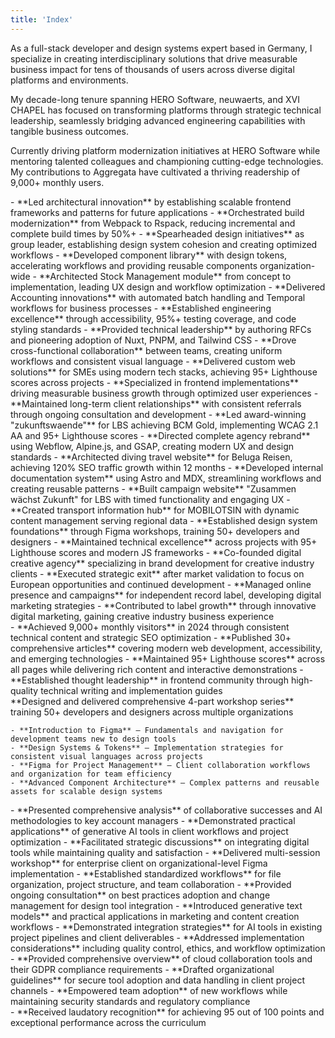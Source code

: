 ```yaml
---
title: 'Index'
---
```

As a full-stack developer and design systems expert based in Germany, I specialize in creating interdisciplinary solutions that drive measurable business impact for tens of thousands of users across diverse digital platforms and environments.

My decade-long tenure spanning HERO Software, neuwaerts, and XVI CHAPEL has focused on transforming platforms through strategic technical leadership, seamlessly bridging advanced engineering capabilities with tangible business outcomes.

Currently driving platform modernization initiatives at HERO Software while mentoring talented colleagues and championing cutting-edge technologies. My contributions to Aggregata have cultivated a thriving readership of 9,000+ monthly users.

<Contact class="mt-8" />

<Section
  class="mt-16"
  title="Work Experience"
>
  <Entry
    meta="2024 — Now"
    title="Senior Full Stack Engineer at HERO Software"
    subtitle="Hanover, Germany"
    skills={['CakePHP','Docker','ESLint','Figma','GitLab','GraphQL','Jest','Less', 'MySQL','Nuxt','PNPM','Playwright','Prettier','Rspack','Style Dictionary','Tailwind CSS','Temporal','TypeScript','Vitest', 'Vue.js', 'WCAG 2.1','webpack']}
    url="https://hero-software.de"
  >
    - **Led architectural innovation** by establishing scalable frontend frameworks and patterns for future applications
    - **Orchestrated build modernization** from Webpack to Rspack, reducing incremental and complete build times by 50%+
    - **Spearheaded design initiatives** as group leader, establishing design system cohesion and creating optimized workflows
    - **Developed component library** with design tokens, accelerating workflows and providing reusable components organization-wide
    - **Architected Stock Management module** from concept to implementation, leading UX design and workflow optimization
    - **Delivered Accounting innovations** with automated batch handling and Temporal workflows for business processes
    - **Established engineering excellence** through accessibility, 95%+ testing coverage, and code styling standards
    - **Provided technical leadership** by authoring RFCs and pioneering adoption of Nuxt, PNPM, and Tailwind CSS
    - **Drove cross-functional collaboration** between teams, creating uniform workflows and consistent visual language
  </Entry>
  <Entry
    meta="2020 — Now"
    title="Freelance Developer & Designer"
  >
    - **Delivered custom web solutions** for SMEs using modern tech stacks, achieving 95+ Lighthouse scores across projects
    - **Specialized in frontend implementations** driving measurable business growth through optimized user experiences
    - **Maintained long-term client relationships** with consistent referrals through ongoing consultation and development
  </Entry>
  <Entry
    meta="2019 — 2024"
    title="Full Stack Developer at neuwaerts"
    subtitle="Hanover, Germany"
    skills={['Alpine.js','Astro','Cloudflare','Docker','Figma','GitHub','GitLab','GSAP','JavaScript','MDX','ProcessWire','React', 'Sass','Swup','Tailwind CSS','TypeScript','Vue.js', 'WCAG 2.1','Webflow','webpack','Yii 2.0']}
    url="https://www.neuwaerts.de"
  >
    - **Led award-winning "zukunftswaende"** for LBS achieving BCM Gold, implementing WCAG 2.1 AA and 95+ Lighthouse scores
    - **Directed complete agency rebrand** using Webflow, Alpine.js, and GSAP, creating modern UX and design standards
    - **Architected diving travel website** for Beluga Reisen, achieving 120% SEO traffic growth within 12 months
    - **Developed internal documentation system** using Astro and MDX, streamlining workflows and creating reusable patterns
    - **Built campaign website** "Zusammen wächst Zukunft" for LBS with timed functionality and engaging UX
    - **Created transport information hub** for MOBILOTSIN with dynamic content management serving regional data
    - **Established design system foundations** through Figma workshops, training 50+ developers and designers
    - **Maintained technical excellence** across projects with 95+ Lighthouse scores and modern JS frameworks
  </Entry>
  <Entry
    meta="2018 — 2019"
    title="Media Designer Apprentice at TA Bildungszentrum"
    subtitle="Hamelin, Germany"
  />
  <Entry
    meta="2016 — 2017"
    title="Co-Founder at XVI CHAPEL"
    subtitle="New York, United States — Remote"
  >
    - **Co-founded digital creative agency** specializing in brand development for creative industry clients
    - **Executed strategic exit** after market validation to focus on European opportunities and continued development
  </Entry>
  <Entry
    meta="2015 — 2016"
    title="Marketing Manager at Word Of Bass Records"
    subtitle="New York, United States — Part-time, Remote"
  >
    - **Managed online presence and campaigns** for independent record label, developing digital marketing strategies
    - **Contributed to label growth** through innovative digital marketing, gaining creative industry business experience
  </Entry>
</Section>

<Section
  class="mt-16"
  title="Awards"
>
  <Entry
    meta="2022"
    title="Content Platforms B2C (Gold) from BCM"
    subtitle="Awarded for zukunftswaende in association with neuwaerts"
    url="https://bestofcontentmarketing.com/wp-content/uploads/2024/10/BCM_2022_Shortlist_Gold_.pdf"
  />
</Section>

<Section
  class="mt-16"
  title="Projects & Initiatives"
>
  <Entry
    meta="2024 — Now"
    title="Aggregata"
    subtitle="Personal project • Technical writing and project development"
    url="https://aggregata.de"
    skills={['Figma','Ghost','Tailwind CSS','TypeScript','Vue']}
  >
    - **Achieved 9,000+ monthly visitors** in 2024 through consistent technical content and strategic SEO optimization
    - **Published 30+ comprehensive articles** covering modern web development, accessibility, and emerging technologies
    - **Maintained 95+ Lighthouse scores** across all pages while delivering rich content and interactive demonstrations
    - **Established thought leadership** in frontend community through high-quality technical writing and implementation guides
  </Entry>
</Section>

<Section class="mt-16" title="Speaking & Workshops">
  <Entry
    meta="2023"
    title="Figma Workshop Series at neuwaerts"
  >
    **Designed and delivered comprehensive 4-part workshop series** training 50+ developers and designers across multiple organizations

    - **Introduction to Figma** — Fundamentals and navigation for development teams new to design tools
    - **Design Systems & Tokens** — Implementation strategies for consistent visual languages across projects
    - **Figma for Project Management** — Client collaboration workflows and organization for team efficiency
    - **Advanced Component Architecture** — Complex patterns and reusable assets for scalable design systems

  </Entry>
  <Entry
    meta="2023"
    title='"Digital Tools for Clients" at neuwaerts'
    subtitle="Seminar on AI-enabled collaborative workflows"
  >
    - **Presented comprehensive analysis** of collaborative successes and AI methodologies to key account managers
    - **Demonstrated practical applications** of generative AI tools in client workflows and project optimization
    - **Facilitated strategic discussions** on integrating digital tools while maintaining quality and satisfaction
  </Entry>
  <Entry
    meta="2023"
    title='"Working with Projects & Files" Client Workshop'
    subtitle="Multi-part organizational training for an enterprise client"
  >
    - **Delivered multi-session workshop** for enterprise client on organizational-level Figma implementation
    - **Established standardized workflows** for file organization, project structure, and team collaboration
    - **Provided ongoing consultation** on best practices adoption and change management for design tool integration
  </Entry>
  <Entry
    meta="2023"
    title='"Generative Texts" Workshop at neuwaerts'
    subtitle="Technical overview of emerging AI text generation"
  >
    - **Introduced generative text models** and practical applications in marketing and content creation workflows
    - **Demonstrated integration strategies** for AI tools in existing project pipelines and client deliverables
    - **Addressed implementation considerations** including quality control, ethics, and workflow optimization
  </Entry>
  <Entry
    meta="2019"
    title='"New Work" Seminar at neuwaerts'
    subtitle="Cloud collaboration tools and GDPR compliance"
  >
    - **Provided comprehensive overview** of cloud collaboration tools and their GDPR compliance requirements
    - **Drafted organizational guidelines** for secure tool adoption and data handling in client project channels
    - **Empowered team adoption** of new workflows while maintaining security standards and regulatory compliance
  </Entry>
</Section>

<Section
  class="mt-16"
  title="Education"
>
  <Entry
    meta="2018 — 2021"
    title="Media Design Apprenticeship at Multi Media Berufsbildende Schulen Hannover (MMBbS)"
    subtitle="Hanover, Germany"
  >
    - **Received laudatory recognition** for achieving 95 out of 100 points and exceptional performance across the curriculum
  </Entry>
  <Entry
    meta="2015 — 2018"
    title="Matura in Linguistics at Kooperative Gesamtschule Gronau (Leine)"
    subtitle="Gronau (Leine), Germany"
  />
</Section>
